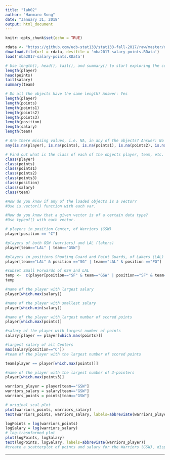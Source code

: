 ```yaml
---
title: "lab02"
author: "Hanmaro Song"
date: "January 31, 2018"
output: html_document
---
```


```r
knitr::opts_chunk$set(echo = TRUE)
```


```r

rdata <- "https://github.com/ucb-stat133/stat133-fall-2017/raw/master/data/nba2017-salary-points.RData"
download.file(url = rdata, destfile = 'nba2017-salary-points.RData')
load('nba2017-salary-points.RData')

# Use length(), head(), tail(), and summary() to start exploring the content of the loaded objects.
length(player)
head(points)
tail(salary)
summary(team)
```

```r
# Do all the objects have the same length? Answer: Yes
length(player)
length(points)
length(points1)
length(points2)
length(points3)
length(position)
length(salary)
length(team)
```



```r
# Are there missing values, i.e. NA, in any of the objects? Answer: No
any(is.na(player), is.na(points), is.na(points1), is.na(points2), is.na(points3), is.na(position), is.na(salary), is.na(team))
```



```r
# Find out what is the class of each of the objects player, team, etc.
class(player)
class(points)
class(points1)
class(points2)
class(points3)
class(position)
class(salary)
class(team)
```
```r
#How do you know if any of the loaded objects is a vector?
#Use is.vector() function with each var.

#How do you know that a given vector is of a certain data type?
#Use typeof() with each vector.
```

```r




# players in position Center, of Warriors (GSW)
player[position == "C"]

#players of both GSW (warriors) and LAL (lakers)
player[team=="LAL" | team=="GSW"]

#players in positions Shooting Guard and Point Guards, of Lakers (LAL)
player[team=="LAL" & position =="SG" | team=="LAL" & position =="PG"]

#subset Small Forwards of GSW and LAL
temp <-  c(player[position=="SF" & team=="GSW" | position=="SF" & team=="LAL"])
temp

#name of the player with largest salary
player[which.max(salary)]

#name of the player with smallest salary
player[which.min(salary)]

#name of the player with largest number of scored points
player[which.max(points)]

#salary of the player with largest number of points
salary[player == player[which.max(points)]]

#largest salary of all Centers
max(salary[position=="C"])
#team of the player with the largest number of scored points

team[player == player[which.max(points)]]

#name of the player with the largest number of 3-pointers
player[which.max(points3)]

warriors_player = player[team=="GSW"]
warriors_salary = salary[team=="GSW"]
warriors_points = points[team=="GSW"]

# original scal plot
plot(warriors_points, warriors_salary)
text(warriors_points, warriors_salary, labels=abbreviate(warriors_player))

logPoints = log(warriors_points)
logSalary = log(warriors_salary)
# log-trasnformed plot
plot(logPoints, logSalary)
text(logPoints, logSalary, labels=abbreviate(warriors_player))
#create a scatterplot of points and salary for the Warriors (GSW), displaying the names of the players. Generate two scatterplots, one with raw values (original scale, and another plot with log-transformations).

```

-----------------------------------------


